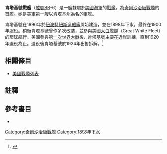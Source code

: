 {{主條目消歧義|注意：'''肯塔基號戰艦'''也可指'''[[肯塔基號戰艦_(BB-66)|肯塔基號戰艦 (BB-66)]]'''。}}
{{noteTA
|G1=Military
|G2=Shipname
|G3=Aero
|G4=地名
}}
{{軍艦模板
|名稱= 肯塔基 [[File:Flag_of_the_United_States.svg|30px]]<br />USS Kentucky BB-6
|圖片= [[File:Uss_kentucky_bb-6.jpg|280px]]
|照片說明=肯塔基號，攝於1900年之間。
|艦種= [[戰艦|戰艦]]
|艦級= [[奇爾沙治級戰艦|奇爾沙治級]]
|製造= [[紐波特紐斯造船廠|紐波特紐斯造船廠]]
|動工= 1896年6月30日
|下水= 1898年3月24日
|服役= 1900年5月16日
|退役= 1920年5月29日
|結局= 1924年1月23日出售拆解
|除籍= 1922年5月27日
|標準= 設計：11,540噸
|滿載= 
|長度= 整體：375呎4吋<br />水線：368呎
|闊度= 水線：72呎3吋 
|吃水= 23.5呎
|極速= 16節<br />試航：16.82節
|鍋爐= 
|出力= 設計：10,000軸馬力<br />試航：11,788軸馬力
|續航= 5,070海哩/10節
|乘員= 40名軍官<br />513名水兵
|裝甲= 艦側：14至7吋<br />炮塔：5吋<br />裝甲甲板：2.75吋<br/>艦炮：15至2吋<br />炮座：15至6吋<br />指揮塔：10吋<br />隔艙：12吋
|裝備= 主炮：2門13吋/35雙聯裝火炮<br />副炮：2門8吋/35雙聯裝火炮<br />15門5吋/40單裝火炮<br />20門單裝6磅炮<br />19門1磅炮<br />2挺6毫米機槍<br />4座魚雷發射管
|其它=模版參考來源：<ref>{{Harvnb|Friedman|1985|p=427}}奇爾沙治級配置，數據僅以設計及建造時為準。</ref>}}

'''肯塔基號戰艦'''（[[美國海軍艦體編號|舷號]]BB-6）是一艘隸屬於[[美國海軍|美國海軍]]的[[戰艦|戰艦]]，為[[奇爾沙治級戰艦|奇爾沙治級戰艦]]的首艦。她是美軍第一艘以[[肯塔基州|肯塔基州]]為名的軍艦。

肯塔基號在1896年於[[紐波特紐斯造船廠|紐波特紐斯造船廠]]開始建造，並在1898年下水，最終在1900年服役。稍後肯塔基號曾作多次改裝，並參與美國[[大白艦隊|大白艦隊]]（Great White Fleet）的環球航行。美國參與[[第一次世界大戰|第一次世界大戰]]後，肯塔基號主要在近岸訓練，直到1920年退役為止。退役後肯塔基號於1924年出售拆解。<ref>{{Cite web |url=http://www.hazegray.org/danfs/battlesh/bb6.htm |title=美國海軍軍艦字典（DANFS）簡介 |access-date=2011-08-10 |archive-date=2020-08-03 |archive-url=https://web.archive.org/web/20200803064218/http://www.hazegray.org/danfs/battlesh/bb6.htm |dead-url=no }}</ref>

== 相關條目 ==
* [[美國戰艦列表|美國戰艦列表]]

== 註釋 ==
{{reflist}}

== 參考書目 ==
{{Commonscat|USS Kentucky (BB-6)}}
{{海军主题}}

* {{Citation
|last = Friedman
|first = Norman
|year = 1985
|title = U.S. Battleships: An Illustrated Design History
|language = en
|publication-place = Annapolis, Maryland
|publisher = Naval Institute Press
|isbn = 0-87021-715-1}}

{{DEFAULTSORT:Kentucky}}
{{奇爾沙治級戰艦}}
{{美國戰艦}}

[[Category:奇爾沙治級戰艦|Category:奇爾沙治級戰艦]]
[[Category:1898年下水|Category:1898年下水]]